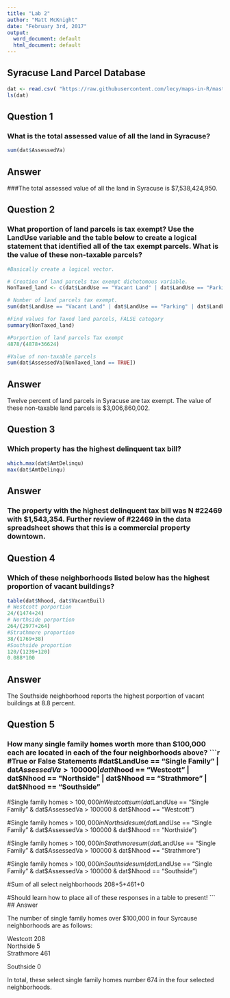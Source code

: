 ```yaml
---
title: "Lab 2"
author: "Matt McKnight"
date: "February 3rd, 2017"
output:
  word_document: default
  html_document: default
---
```


## Syracuse Land Parcel Database
```r
dat <- read.csv( "https://raw.githubusercontent.com/lecy/maps-in-R/master/Data/syr_parcels.csv")
ls(dat)

```



## Question 1
### What is the total assessed value of all the land in Syracuse?
```r
sum(dat$AssessedVa)
```
## Answer
###The total assessed value of all the land in Syracuse is $7,538,424,950.





## Question 2
### What proportion of land parcels is tax exempt? Use the LandUse variable and the table below to create a logical statement that identified all of the tax exempt parcels. What is the value of these non-taxable parcels?
```r
#Basically create a logical vector. 

# Creation of land parcels tax exempt dichotomous variable.
NonTaxed_land <- c(dat$LandUse == "Vacant Land" | dat$LandUse == "Parking" | dat$LandUse == "Schools" | dat$LandUse == "Parks" | dat$LandUse == "Cemetery" | dat$LandUse == "Religious" | dat$LandUse == "Recreation" | dat$LandUse == "Community Services" | dat$LandUse == "Utilities")

# Number of land parcels tax exempt. 
sum(dat$LandUse == "Vacant Land" | dat$LandUse == "Parking" | dat$LandUse == "Schools" | dat$LandUse == "Parks" | dat$LandUse == "Cemetery" | dat$LandUse == "Religious" | dat$LandUse == "Recreation" | dat$LandUse == "Community Services" | dat$LandUse == "Utilities")

#Find values for Taxed land parcels, FALSE category
summary(NonTaxed_land)

#Porportion of land parcels Tax exempt
4878/(4878+36624)

#Value of non-taxable parcels
sum(dat$AssessedVa[NonTaxed_land == TRUE])

```
## Answer

Twelve percent of land parcels in Syracuse are tax exempt. The value of these non-taxable land parcels is $3,006,860,002.



## Question 3
### Which property has the highest delinquent tax bill?
```r
which.max(dat$AmtDelinqu) 
max(dat$AmtDelinqu)

```
## Answer
### The property with the highest delinquent tax bill was N #22469 with $1,543,354. Further review of #22469 in the data spreadsheet shows that this is a commercial property downtown.



## Question 4
### Which of these neighborhoods listed below has the highest proportion of vacant buildings?
```r
table(dat$Nhood, dat$VacantBuil)
# Westcott porportion
24/(1474+24) 
# Northside porportion
264/(2977+264) 
#Strathmore proportion
38/(1769+38) 
#Southside proportion
120/(1239+120) 
0.088*100
```
## Answer

The Southside neighborhood reports the highest porportion of vacant buildings at 8.8 percent.



## Question 5
### How many single family homes worth more than $100,000 each are located in each of the four neighborhoods above?
```r

#True or False Statements
#dat$LandUse == "Single Family" | dat$AssessedVa > 100000 | dat$Nhood == "Westcott" | dat$Nhood == "Northside" | dat$Nhood == "Strathmore" | dat$Nhood == "Southside"

#Single family homes > $100,000 in Westcott
sum(dat$LandUse == "Single Family" & dat$AssessedVa > 100000 & dat$Nhood == "Westcott")

#Single family homes > $100,000 in Northside
sum(dat$LandUse == "Single Family" & dat$AssessedVa > 100000 & dat$Nhood == "Northside")

#Single family homes > $100,000 in Strathmore
sum(dat$LandUse == "Single Family" & dat$AssessedVa > 100000 & dat$Nhood == "Strathmore")
     
#Single family homes > $100,000 in Southside
sum(dat$LandUse == "Single Family" & dat$AssessedVa > 100000 & dat$Nhood == "Southside")

#Sum of all select neighborhoods
208+5+461+0

#Should learn how to place all of these responses in a table to present!
```
## Answer

The number of single family homes over $100,000 in four Syrcause neighborhoods are as follows:

Westcott   208  
Northside  5  
Strathmore 461

Southside  0 

In total, these select single family homes number 674 in the four selected neighborhoods.



